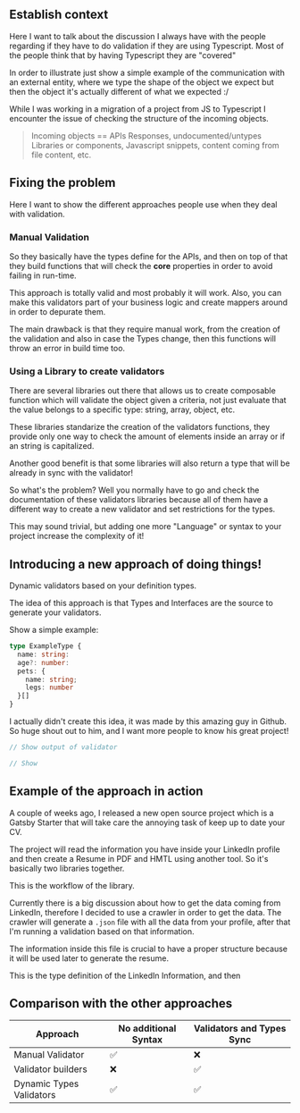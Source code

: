 ## Establish context

Here I want to talk about the discussion I always have with the people regarding if they have to do validation if they are using Typescript. Most of the people think that by having Typescript they are "covered"

In order to illustrate just show a simple example of the communication with an external entity, where we type the shape of the object we expect but then the object it's actually different of what we expected :/

While I was working in a migration of a project from JS to Typescript I encounter the issue of checking the structure of the incoming objects.

> Incoming objects == APIs Responses, undocumented/untypes Libraries or components, Javascript snippets, content coming from file content, etc.

## Fixing the problem

Here I want to show the different approaches people use when they deal with validation.

### Manual Validation

So they basically have the types define for the APIs, and then on top of that they build functions that will check the **core** properties in order to avoid failing in run-time.

This approach is totally valid and most probably it will work. Also, you can make this validators part of your business logic and create mappers around in order to depurate them.

The main drawback is that they require manual work, from the creation of the validation and also in case the Types change, then this functions will throw an error in build time too.

### Using a Library to create validators

There are several libraries out there that allows us to create composable function which will validate the object given a criteria, not just evaluate that the value belongs to a specific type: string, array, object, etc.

These libraries standarize the creation of the validators functions, they provide only one way to check the amount of elements inside an array or if an string is capitalized.

Another good benefit is that some libraries will also return a type that will be already in sync with the validator!

So what's the problem? Well you normally have to go and check the documentation of these validators libraries because all of them have a different way to create a new validator and set restrictions for the types.

This may sound trivial, but adding one more "Language" or syntax to your project increase the complexity of it!

## Introducing a new approach of doing things!

Dynamic validators based on your definition types.

The idea of this approach is that Types and Interfaces are the source to generate your validators.

Show a simple example:

```typescript
type ExampleType {
  name: string:
  age?: number:
  pets: {
    name: string;
    legs: number
  }[]
}
```

I actually didn't create this idea, it was made by this amazing guy in Github. So huge shout out to him, and I want more people to know his great project!

```javascript
// Show output of validator
```

```javascript
// Show
```

## Example of the approach in action

A couple of weeks ago, I released a new open source project which is a Gatsby Starter that will take care the annoying task of keep up to date your CV.

The project will read the information you have inside your LinkedIn profile and then create a Resume in PDF and HMTL using another tool. So it's basically two libraries together.

This is the workflow of the library.

Currently there is a big discussion about how to get the data coming from LinkedIn, therefore I decided to use a crawler in order to get the data. The crawler will generate a `.json` file with all the data from your profile, after that I'm running a validation based on that information.

The information inside this file is crucial to have a proper structure because it will be used later to generate the resume.

This is the type definition of the LinkedIn Information, and then

## Comparison with the other approaches

| Approach                 | No additional Syntax | Validators and Types Sync |
| ------------------------ | -------------------- | ------------------------- |
| Manual Validator         | ✅                   | ❌                        |
| Validator builders       | ❌                   | ✅                        |
| Dynamic Types Validators | ✅                   | ✅                        |
